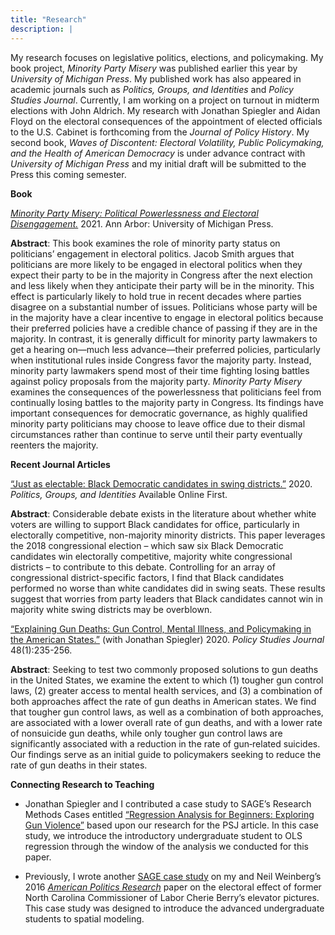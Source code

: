 ```yaml
---
title: "Research"
description: |
---
```

My research focuses on legislative politics, elections, and policymaking. My book project, *Minority Party Misery* was published earlier this year by *University of Michigan Press*. My published work has also appeared in academic journals such as *Politics, Groups, and Identities* and *Policy Studies Journal*. Currently, I am working on a project on turnout in midterm elections with John Aldrich. My research with Jonathan Spiegler and Aidan Floyd on the electoral consequences of the appointment of elected officials to the U.S. Cabinet is forthcoming from the *Journal of Policy History*. My second book, *Waves of Discontent: Electoral Volatility, Public Policymaking, and the Health of American Democracy* is under advance contract with *University of Michigan Press* and my initial draft will be submitted to the Press this coming semester.

**Book ** 

[*Minority Party Misery: Political Powerlessness and Electoral Disengagement.*](https://www.press.umich.edu/11513516/minority_party_misery) 2021. Ann Arbor: University of Michigan Press.

**Abstract**: This book examines the role of minority party status on politicians’ engagement in electoral politics. Jacob Smith argues that politicians are more likely to be engaged in electoral politics when they expect their party to be in the majority in Congress after the next election and less likely when they anticipate their party will be in the minority. This effect is particularly likely to hold true in recent decades where parties disagree on a substantial number of issues. Politicians whose party will be in the majority have a clear incentive to engage in electoral politics because their preferred policies have a credible chance of passing if they are in the majority. In contrast, it is generally difficult for minority party lawmakers to get a hearing on—much less advance—their preferred policies, particularly when institutional rules inside Congress favor the majority party. Instead, minority party lawmakers spend most of their time fighting losing battles against policy proposals from the majority party. *Minority Party Misery* examines the consequences of the powerlessness that politicians feel from continually losing battles to the majority party in Congress. Its findings have important consequences for democratic governance, as highly qualified minority party politicians may choose to leave office due to their dismal circumstances rather than continue to serve until their party eventually reenters the majority.

**Recent Journal Articles**

["Just as electable: Black Democratic candidates in swing districts."](https://www.tandfonline.com/doi/full/10.1080/21565503.2020.1838302) 2020. *Politics, Groups, and Identities* Available Online First.

**Abstract**: Considerable debate exists in the literature about whether white voters are willing to support Black candidates for office, particularly in electorally competitive, non-majority minority districts. This paper leverages the 2018 congressional election – which saw six Black Democratic candidates win electorally competitive, majority white congressional districts – to contribute to this debate. Controlling for an array of congressional district-specific factors, I find that Black candidates performed no worse than white candidates did in swing seats. These results suggest that worries from party leaders that Black candidates cannot win in majority white swing districts may be overblown.

["Explaining Gun Deaths: Gun Control, Mental Illness, and Policymaking in the American States."](https://onlinelibrary.wiley.com/doi/abs/10.1111/psj.12242) (with Jonathan Spiegler) 2020. *Policy Studies Journal* 48(1):235-256.

**Abstract**: Seeking to test two commonly proposed solutions to gun deaths in the United States, we examine the extent to which (1) tougher gun control laws, (2) greater access to mental health services, and (3) a combination of both approaches affect the rate of gun deaths in American states. We find that tougher gun control laws, as well as a combination of both approaches, are associated with a lower overall rate of gun deaths, and with a lower rate of nonsuicide gun deaths, while only tougher gun control laws are significantly associated with a reduction in the rate of gun‐related suicides. Our findings serve as an initial guide to policymakers seeking to reduce the rate of gun deaths in their states.

**Connecting Research to Teaching**

- Jonathan Spiegler and I contributed a case study to SAGE's Research Methods Cases entitled ["Regression Analysis for Beginners: Exploring Gun Violence"](https://methods.sagepub.com/case/regression-analysis-for-beginners-exploring-gun-violence) based upon our research for the PSJ article. In this case study, we introduce the introductory undergraduate student to OLS regression through the window of the analysis we conducted for this paper.

- Previously, I wrote another [SAGE case study](Cherie Berry’s Elevator Pictures, Spatial Regression, and the Ups and Downs of the Research Process) on my and Neil Weinberg's 2016 [*American Politics Research*](https://journals.sagepub.com/doi/abs/10.1177/1532673X15602755) paper on the electoral effect of former North Carolina Commissioner of Labor Cherie Berry's elevator pictures. This case study was designed to introduce the advanced undergraduate students to spatial modeling.
